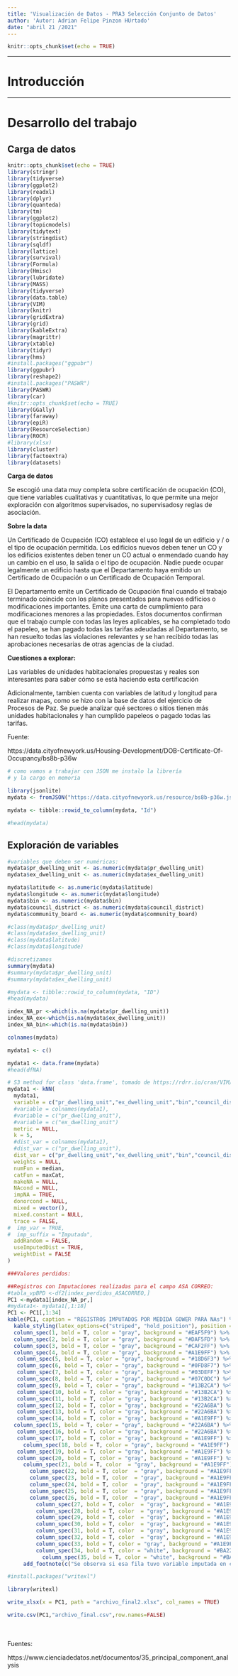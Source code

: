 ---
title: 'Visualización de Datos - PRA3 Selección Conjunto de Datos'
author: 'Autor: Adrian Felipe Pinzon HUrtado'
date: "abril 21 /2021"
---

```{r setup, include=FALSE}
knitr::opts_chunk$set(echo = TRUE)
```
******
# Introducción
******

# Desarrollo del trabajo
## Carga de datos


```{r, include=FALSE}
knitr::opts_chunk$set(echo = TRUE)
library(stringr)
library(tidyverse)
library(ggplot2)
library(readxl)
library(dplyr)
library(quanteda)
library(tm)
library(ggplot2)
library(topicmodels)
library(tidytext)
library(stringdist)
library(sqldf)
library(lattice)
library(survival)
library(Formula)
library(Hmisc)
library(lubridate)
library(MASS)
library(tidyverse)
library(data.table)
library(VIM)
library(knitr)
library(gridExtra)
library(grid)
library(kableExtra)
library(magrittr)
library(xtable)
library(tidyr)
library(hms)
#install.packages("ggpubr")
library(ggpubr)
library(reshape2)
#install.packages("PASWR")
library(PASWR)
library(car)
#knitr::opts_chunk$set(echo = TRUE)
library(GGally)
library(faraway)
library(epiR)
library(ResourceSelection)
library(ROCR)
#library(xlsx)
library(cluster)
library(factoextra)
library(datasets)

```
<b>Carga de datos </b>
<p>Se escogió una data muy completa sobre certificación de ocupación (CO), que tiene variables cualitativas y cuantitativas, lo que permite una mejor exploración con algoritmos supervisados, no supervisadosy reglas de asociación. </p>

<b>Sobre la data</b>
<p>Un Certificado de Ocupación (CO) establece el uso legal de un edificio y / o el tipo de ocupación permitida. Los edificios nuevos deben tener un CO y los edificios existentes deben tener un CO actual o enmendado cuando hay un cambio en el uso, la salida o el tipo de ocupación. Nadie puede ocupar legalmente un edificio hasta que el Departamento haya emitido un Certificado de Ocupación o un Certificado de Ocupación Temporal. </p>

<p> El Departamento emite un Certificado de Ocupación final cuando el trabajo terminado coincide con los planos presentados para nuevos edificios o modificaciones importantes. Emite una carta de cumplimiento para modificaciones menores a las propiedades. Estos documentos confirman que el trabajo cumple con todas las leyes aplicables, se ha completado todo el papeleo, se han pagado todas las tarifas adeudadas al Departamento, se han resuelto todas las violaciones relevantes y se han recibido todas las aprobaciones necesarias de otras agencias de la ciudad.</p>

<p><b>Cuestiones a explorar:</b></p>
<p>Las variables de unidades habitacionales propuestas y reales son interesantes para saber cómo se está haciendo esta certificación</p>
<p>Adicionalmente, tambien cuenta con variables de latitud y longitud para realizar mapas, como se hizo con la base de datos del ejercicio de Procesos de Paz. Se puede analizar qué sectores o sitios tienen más unidades habitacionales y han cumplido papeleos o pagado todas las tarifas.</p>

<p>Fuente:</p>

https://data.cityofnewyork.us/Housing-Development/DOB-Certificate-Of-Occupancy/bs8b-p36w

</p>
```{r, echo=FALSE,message= FALSE, warning=FALSE}
# como vamos a trabajar con JSON me instalo la librería
# y la cargo en memoria

library(jsonlite)
mydata <- fromJSON("https://data.cityofnewyork.us/resource/bs8b-p36w.json")

```
```{r message= FALSE, warning=FALSE}

mydata <- tibble::rowid_to_column(mydata, "Id")

#head(mydata)

```

## Exploración de variables
<p>
```{r message= FALSE, warning=FALSE, echo=FALSE}
#variables que deben ser numéricas:
mydata$pr_dwelling_unit <- as.numeric(mydata$pr_dwelling_unit)
mydata$ex_dwelling_unit <- as.numeric(mydata$ex_dwelling_unit)

mydata$latitude <- as.numeric(mydata$latitude)
mydata$longitude <- as.numeric(mydata$longitude)
mydata$bin <- as.numeric(mydata$bin)
mydata$council_district <- as.numeric(mydata$council_district)
mydata$community_board <- as.numeric(mydata$community_board)

#class(mydata$pr_dwelling_unit)
#class(mydata$ex_dwelling_unit)
#class(mydata$latitude)
#class(mydata$longitude)

#discretizamos
summary(mydata)
#summary(mydata$pr_dwelling_unit)
#summary(mydata$ex_dwelling_unit)

#mydata <- tibble::rowid_to_column(mydata, "ID")
#head(mydata)
```
```{r echo=TRUE, message=FALSE, warning=FALSE}
index_NA_pr <-which(is.na(mydata$pr_dwelling_unit))
index_NA_ex<-which(is.na(mydata$ex_dwelling_unit))
index_NA_bin<-which(is.na(mydata$bin))
```

```{r echo=FALSE, message=FALSE, warning=FALSE}
colnames(mydata)
```

```{r echo=FALSE, message=FALSE, warning=FALSE}
mydata1 <- c()

mydata1 <- data.frame(mydata)
#head(dfNA)

# S3 method for class 'data.frame', tomado de https://rdrr.io/cran/VIM/man/kNN.html
mydata1 <- kNN(
  mydata1,
  variable = c("pr_dwelling_unit","ex_dwelling_unit","bin","council_district","community_board"),
  #variable = colnames(mydata1),
  #variable = c("pr_dwelling_unit"),
  #variable = c("ex_dwelling_unit")
  metric = NULL,
  k = 5,
  #dist_var = colnames(mydata1),
  #dist_var = c("pr_dwelling_unit"),
  dist_var = c("pr_dwelling_unit","ex_dwelling_unit","bin","council_district","community_board"),
  weights = NULL,
  numFun = median,
  catFun = maxCat,
  makeNA = NULL,
  NAcond = NULL,
  impNA = TRUE,
  donorcond = NULL,
  mixed = vector(),
  mixed.constant = NULL,
  trace = FALSE,
#  imp_var = TRUE,
#  imp_suffix = "Imputada",
  addRandom = FALSE,
  useImputedDist = TRUE,
  weightDist = FALSE
)

###Valores perdidos:

##Registros con Imputaciones realizadas para el campo ASA CORREO:
#tabla_vpBPD <-df2[index_perdidos_ASACORREO,]
PC1 <-mydata1[index_NA_pr,]
#mydata1<- mydata1[,1:18]
PC1 <- PC1[,1:34]
kable(PC1, caption = "REGISTROS IMPUTADOS POR MEDIDA GOWER PARA NAs") %>%
  kable_styling(latex_options=c("striped", "hold_position"), position = "left") %>%
  column_spec(1, bold = T, color = "gray", background = "#EAF5F9") %>%
  column_spec(2, bold = T, color = "gray", background = "#DAF5FD") %>%
  column_spec(3, bold = T, color = "gray", background = "#CAF2FF") %>%
  column_spec(4, bold = T, color = "gray", background = "#A1E9FF") %>%
   column_spec(5, bold = T, color = "gray", background = "#18D6F3") %>%
   column_spec(6, bold = T, color = "gray", background = "#0FD8F7") %>%
   column_spec(7, bold = T, color = "gray", background = "#03DEFF") %>%
   column_spec(8, bold = T, color = "gray", background = "#07C0DC") %>%
   column_spec(9, bold = T, color = "gray", background = "#13B2CA") %>%
   column_spec(10, bold = T, color = "gray", background = "#13B2CA") %>%
   column_spec(11, bold = T, color = "gray", background = "#13B2CA") %>%
   column_spec(12, bold = T, color = "gray", background = "#22A6BA") %>%
   column_spec(13, bold = T, color = "gray", background = "#22A6BA") %>%
   column_spec(14, bold = T, color = "gray", background = "#A1E9FF") %>%
  column_spec(15, bold = T, color = "gray", background = "#22A6BA") %>%
   column_spec(16, bold = T, color = "gray", background = "#22A6BA") %>%
   column_spec(17, bold = T, color = "gray", background = "#A1E9FF") %>%
     column_spec(18, bold = T, color = "gray", background = "#A1E9FF") %>%
   column_spec(19, bold = T, color = "gray", background = "#A1E9FF") %>%
   column_spec(20, bold = T, color = "gray", background = "#A1E9FF") %>%
     column_spec(21, bold = T, color  = "gray", background = "#A1E9FF") %>%
       column_spec(22, bold = T, color  = "gray", background = "#A1E9FF") %>%
       column_spec(23, bold = T, color  = "gray", background = "#A1E9FF") %>%
       column_spec(24, bold = T, color  = "gray", background = "#A1E9FF") %>%
       column_spec(25, bold = T, color  = "gray", background = "#A1E9FF") %>%
       column_spec(26, bold = T, color  = "gray", background = "#A1E9FF") %>%
         column_spec(27, bold = T, color  = "gray", background = "#A1E9FF") %>%
         column_spec(28, bold = T, color  = "gray", background = "#A1E9FF") %>%
         column_spec(29, bold = T, color  = "gray", background = "#A1E9FF") %>%
         column_spec(30, bold = T, color  = "gray", background = "#A1E9FF") %>%
         column_spec(31, bold = T, color  = "gray", background = "#A1E9FF") %>%
         column_spec(32, bold = T, color  = "gray", background = "#A1E9FF") %>%
         column_spec(33, bold = T, color = "gray", background = "#A1E9FF") %>%
         column_spec(34, bold = T, color = "white", background = "#BA2246") %>%
           column_spec(35, bold = T, color = "white", background = "#BA2246") %>%
     add_footnote(c("Se observa si esa fila tuvo variable imputada en columna roja"), notation = "symbol")
```

```{r echo=FALSE, message=FALSE, warning=FALSE}
#install.packages("writexl")

library(writexl)

write_xlsx(x = PC1, path = "archivo_final2.xlsx", col_names = TRUE)

write.csv(PC1,"archivo_final.csv",row.names=FALSE)


```

<br><br>
Fuentes:<p>
https://www.cienciadedatos.net/documentos/35_principal_component_analysis
</p>